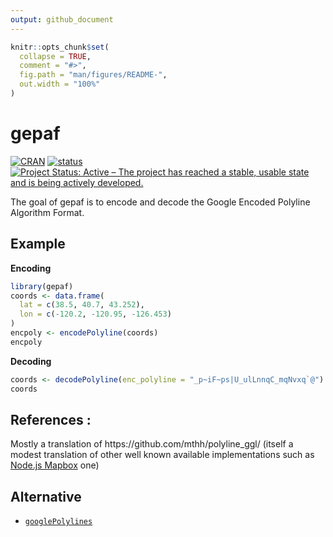 ```yaml
---
output: github_document
---
```


<!-- README.md is generated from README.Rmd. Please edit that file -->

```r
knitr::opts_chunk$set(
  collapse = TRUE,
  comment = "#>",
  fig.path = "man/figures/README-",
  out.width = "100%"
)
```

# gepaf

<!-- badges: start -->
[![CRAN](https://www.r-pkg.org/badges/version-ago/gepaf)](https://cran.r-project.org/package=gepaf)
[![status](https://tinyverse.netlify.app/badge/gepaf)](https://CRAN.R-project.org/package=gepaf)
[![Project Status: Active – The project has reached a stable, usable state and is being actively developed.](https://www.repostatus.org/badges/latest/active.svg)](https://www.repostatus.org/#active)
<!-- badges: end -->

The goal of gepaf is to encode and decode the Google Encoded Polyline Algorithm Format.



## Example

**Encoding**
```r
library(gepaf)
coords <- data.frame(
  lat = c(38.5, 40.7, 43.252),
  lon = c(-120.2, -120.95, -126.453)
)
encpoly <- encodePolyline(coords)
encpoly
```

**Decoding**
```r
coords <- decodePolyline(enc_polyline = "_p~iF~ps|U_ulLnnqC_mqNvxq`@")
coords
```


## References :
Mostly a translation of https://github.com/mthh/polyline_ggl/ (itself a modest translation of other well known available implementations such as [Node.js Mapbox](https://www.npmjs.com/package/polyline) one)

## Alternative
- [`googlePolylines`](https://CRAN.R-project.org/package=googlePolylines)

